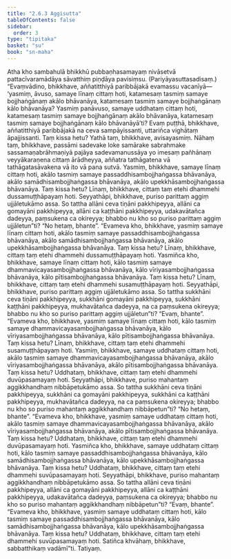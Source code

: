 ```yaml
---
title: "2.6.3 Aggisutta"
tableOfContents: false
sidebar:
  order: 3
type: "tipitaka"
basket: "su"
book: "sn-maha"
---
```



<DynamicBreadcrumb />

<Division number="234" book="sn-maha" bookNo="14" page="98">

<Paragraph number="597" book="sn-maha">
Atha kho sambahulā bhikkhū pubbaṇhasamayaṃ nivāsetvā pattacīvaramādāya sāvatthiṃ piṇḍāya pavisiṃsu. (Pariyāyasuttasadisaṃ.)
</Paragraph>

<Paragraph number="598" book="sn-maha">
“Evaṃvādino, bhikkhave, aññatitthiyā paribbājakā evamassu vacanīyā—  ‘yasmiṃ, āvuso, samaye līnaṃ cittaṃ hoti, katamesaṃ tasmiṃ samaye bojjhaṅgānaṃ akālo bhāvanāya, katamesaṃ tasmiṃ samaye bojjhaṅgānaṃ kālo bhāvanāya? Yasmiṃ panāvuso, samaye uddhataṃ cittaṃ hoti, katamesaṃ tasmiṃ samaye bojjhaṅgānaṃ akālo bhāvanāya, katamesaṃ tasmiṃ samaye bojjhaṅgānaṃ kālo bhāvanāyā’ti? Evaṃ puṭṭhā, bhikkhave, aññatitthiyā paribbājakā na ceva sampāyissanti, uttariñca vighātaṃ āpajjissanti. Taṃ kissa hetu? Yathā taṃ, bhikkhave, avisayasmiṃ.
</Paragraph>

<Paragraph number="599" book="sn-maha">
Nāhaṃ taṃ, bhikkhave, passāmi sadevake loke samārake sabrahmake sassamaṇabrāhmaṇiyā pajāya sadevamanussāya yo imesaṃ pañhānaṃ veyyākaraṇena cittaṃ ārādheyya, aññatra tathāgatena vā tathāgatasāvakena vā ito vā pana sutvā.
</Paragraph>

<Paragraph number="600" book="sn-maha">
Yasmiṃ, bhikkhave, samaye līnaṃ cittaṃ hoti, akālo tasmiṃ samaye passaddhisambojjhaṅgassa bhāvanāya, akālo samādhisambojjhaṅgassa bhāvanāya, akālo upekkhāsambojjhaṅgassa bhāvanāya. Taṃ kissa hetu? Līnaṃ, bhikkhave, cittaṃ taṃ etehi dhammehi dussamuṭṭhāpayaṃ hoti.
</Paragraph>

<Paragraph number="601" book="sn-maha">
Seyyathāpi, bhikkhave, puriso parittaṃ aggiṃ ujjāletukāmo assa. So tattha allāni ceva tiṇāni pakkhipeyya, allāni ca gomayāni pakkhipeyya, allāni ca kaṭṭhāni pakkhipeyya, udakavātañca dadeyya, paṃsukena ca okireyya; bhabbo nu kho so puriso parittaṃ aggiṃ ujjāletun”ti? “No hetaṃ, bhante”.
</Paragraph>

<Paragraph number="602" book="sn-maha">
“Evameva kho, bhikkhave, yasmiṃ samaye līnaṃ cittaṃ hoti, akālo tasmiṃ samaye passaddhisambojjhaṅgassa bhāvanāya, akālo samādhisambojjhaṅgassa bhāvanāya, akālo upekkhāsambojjhaṅgassa bhāvanāya. Taṃ kissa hetu? Līnaṃ, bhikkhave, cittaṃ taṃ etehi dhammehi dussamuṭṭhāpayaṃ hoti.
</Paragraph>

<Paragraph number="603" book="sn-maha">
Yasmiñca kho, bhikkhave, samaye līnaṃ cittaṃ hoti, kālo tasmiṃ samaye dhammavicayasambojjhaṅgassa bhāvanāya, kālo vīriyasambojjhaṅgassa bhāvanāya, kālo pītisambojjhaṅgassa bhāvanāya. Taṃ kissa hetu? Līnaṃ, bhikkhave, cittaṃ taṃ etehi dhammehi susamuṭṭhāpayaṃ hoti.
</Paragraph>

<Paragraph number="604" book="sn-maha">
Seyyathāpi, bhikkhave, puriso parittaṃ aggiṃ ujjāletukāmo assa. So tattha sukkhāni ceva tiṇāni pakkhipeyya, sukkhāni gomayāni pakkhipeyya, sukkhāni kaṭṭhāni pakkhipeyya, mukhavātañca dadeyya, na ca paṃsukena okireyya; bhabbo nu kho so puriso parittaṃ aggiṃ ujjāletun”ti? “Evaṃ, bhante”.
</Paragraph>

<Paragraph number="605" book="sn-maha">
“Evameva kho, bhikkhave, yasmiṃ samaye līnaṃ cittaṃ hoti, kālo tasmiṃ samaye dhammavicayasambojjhaṅgassa bhāvanāya, kālo vīriyasambojjhaṅgassa bhāvanāya, kālo pītisambojjhaṅgassa bhāvanāya. Taṃ kissa hetu? Līnaṃ, bhikkhave, cittaṃ taṃ etehi dhammehi susamuṭṭhāpayaṃ hoti.
</Paragraph>

<Paragraph number="606" book="sn-maha">
Yasmiṃ, bhikkhave, samaye uddhataṃ cittaṃ hoti, akālo tasmiṃ samaye dhammavicayasambojjhaṅgassa bhāvanāya, akālo vīriyasambojjhaṅgassa bhāvanāya, akālo pītisambojjhaṅgassa bhāvanāya. Taṃ kissa hetu? Uddhataṃ, bhikkhave, cittaṃ taṃ etehi dhammehi duvūpasamayaṃ hoti.
</Paragraph>

<Paragraph number="607" book="sn-maha">
Seyyathāpi, bhikkhave, puriso mahantaṃ aggikkhandhaṃ nibbāpetukāmo assa. So tattha sukkhāni ceva tiṇāni pakkhipeyya, sukkhāni ca gomayāni pakkhipeyya, sukkhāni ca kaṭṭhāni pakkhipeyya, mukhavātañca dadeyya, na ca paṃsukena okireyya; bhabbo nu kho so puriso mahantaṃ aggikkhandhaṃ nibbāpetun”ti? “No hetaṃ, bhante”.
</Paragraph>

<Paragraph number="608" book="sn-maha">
“Evameva kho, bhikkhave, yasmiṃ samaye uddhataṃ cittaṃ hoti, akālo tasmiṃ samaye dhammavicayasambojjhaṅgassa bhāvanāya, akālo vīriyasambojjhaṅgassa bhāvanāya, akālo pītisambojjhaṅgassa bhāvanāya. Taṃ kissa hetu? Uddhataṃ, bhikkhave, cittaṃ taṃ etehi dhammehi duvūpasamayaṃ hoti.
</Paragraph>

<Paragraph number="609" book="sn-maha">
Yasmiñca kho, bhikkhave, samaye uddhataṃ cittaṃ hoti, kālo tasmiṃ samaye passaddhisambojjhaṅgassa bhāvanāya, kālo samādhisambojjhaṅgassa bhāvanāya, kālo upekkhāsambojjhaṅgassa bhāvanāya. Taṃ kissa hetu? Uddhataṃ, bhikkhave, cittaṃ taṃ etehi dhammehi suvūpasamayaṃ hoti.
</Paragraph>

<Paragraph number="610" book="sn-maha">
Seyyathāpi, bhikkhave, puriso mahantaṃ aggikkhandhaṃ nibbāpetukāmo assa. So tattha allāni ceva tiṇāni pakkhipeyya, allāni ca gomayāni pakkhipeyya, allāni ca kaṭṭhāni pakkhipeyya, udakavātañca dadeyya, paṃsukena ca okireyya; bhabbo nu kho so puriso mahantaṃ aggikkhandhaṃ nibbāpetun”ti? “Evaṃ, bhante”.
</Paragraph>

<Paragraph number="611" book="sn-maha">
“Evameva kho, bhikkhave, yasmiṃ samaye uddhataṃ cittaṃ hoti, kālo tasmiṃ samaye passaddhisambojjhaṅgassa bhāvanāya, kālo samādhisambojjhaṅgassa bhāvanāya, kālo upekkhāsambojjhaṅgassa bhāvanāya. Taṃ kissa hetu? Uddhataṃ, bhikkhave, cittaṃ taṃ etehi dhammehi suvūpasamayaṃ hoti. Satiñca khvāhaṃ, bhikkhave, sabbatthikaṃ vadāmī”ti.

</Paragraph>
</Division>

<Paragraph number="612" type="center" book="sn-maha">
Tatiyaṃ.
</Paragraph>